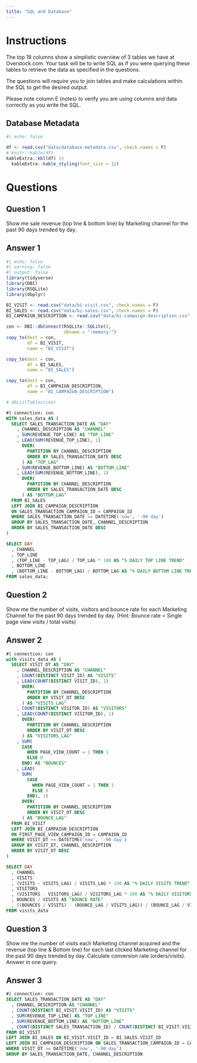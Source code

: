 ```yaml
---
title: "SQL and Database"
---
```


# Instructions

The top 18 columns show a simplistic overview of 3 tables we have at Overstock.com. Your task will be to write SQL as if you were querying these tables to retrieve the data as specified in the questions.

The questions will require you to join tables and make calculations within the SQL to get the desired output.

Please note column E (notes) to verify you are using columns and data correctly as you write the SQL.

## Database Metadata

```r
#| echo: false

df <- read.csv("data/database-metadata.csv", check.names = F)
# knitr::kable(df)
kableExtra::kbl(df) |>
  kableExtra::kable_styling(font_size = 12)
```

# Questions

## Question 1

Show me sale revenue (top line & bottom line) by Marketing channel for the past 90 days trended by day.

## Answer 1

```r
#| echo: false
#| warning: false
#| output: false
library(tidyverse)
library(DBI)
library(RSQLite)
library(dbplyr)

BI_VISIT <- read.csv("data/bi-visit.csv", check.names = F)
BI_SALES <- read.csv("data/bi-sales.csv", check.names = F)
BI_CAMPAIGN_DESCRIPTION <- read.csv("data/bi-campaign-description.csv", check.names = F)

con <- DBI::dbConnect(RSQLite::SQLite(), 
                      dbname = ":memory:")
copy_to(dest = con, 
        df = BI_VISIT, 
        name = "BI_VISIT")

copy_to(dest = con, 
        df = BI_SALES, 
        name = "BI_SALES")

copy_to(dest = con, 
        df = BI_CAMPAIGN_DESCRIPTION, 
        name = "BI_CAMPAIGN_DESCRIPTION")

# dbListTables(con)
```

```sql
#| connection: con
WITH sales_data AS (
  SELECT SALES_TRANSACTION_DATE AS "DAY"
    , CHANNEL_DESCRIPTION AS "CHANNEL"
    , SUM(REVENUE_TOP_LINE) AS "TOP_LINE"
    , LEAD(SUM(REVENUE_TOP_LINE), 1) 
      OVER(
        PARTITION BY CHANNEL_DESCRIPTION 
        ORDER BY SALES_TRANSACTION_DATE DESC
      ) AS "TOP_LAG"
    , SUM(REVENUE_BOTTOM_LINE) AS "BOTTOM_LINE"
    , LEAD(SUM(REVENUE_BOTTOM_LINE), 1) 
      OVER(
        PARTITION BY CHANNEL_DESCRIPTION 
        ORDER BY SALES_TRANSACTION_DATE DESC
      ) AS "BOTTOM_LAG"
  FROM BI_SALES
  LEFT JOIN BI_CAMPAIGN_DESCRIPTION
  ON SALES_TRANSACTION_CAMPAIGN_ID = CAMPAIGN_ID
  WHERE SALES_TRANSACTION_DATE >= DATETIME('now', '-90 day')
  GROUP BY SALES_TRANSACTION_DATE, CHANNEL_DESCRIPTION
  ORDER BY SALES_TRANSACTION_DATE DESC
)

SELECT DAY
  , CHANNEL
  , TOP_LINE
  , (TOP_LINE - TOP_LAG) / TOP_LAG * 100 AS "% DAILY TOP LINE TREND"
  , BOTTOM_LINE
  , (BOTTOM_LINE - BOTTOM_LAG) / BOTTOM_LAG AS "% DAILY BOTTOM LINE TREND"
FROM sales_data;
```

## Question 2

Show me the number of visits, visitors and bounce rate for each Marketing Channel for the past 90 days trended by day. (Hint: Bounce rate = Single page view visits / total visits)

## Answer 2

```sql
#| connection: con
with visits_data AS (
  SELECT VISIT_DT AS "DAY"
    , CHANNEL_DESCRIPTION AS "CHANNEL"
    , COUNT(DISTINCT VISIT_ID) AS "VISITS"
    , LEAD(COUNT(DISTINCT VISIT_ID), 1) 
      OVER(
        PARTITION BY CHANNEL_DESCRIPTION 
        ORDER BY VISIT_DT DESC
      ) AS "VISITS_LAG"
    , COUNT(DISTINCT VISITOR_ID) AS "VISITORS"
    , LEAD(COUNT(DISTINCT VISITOR_ID), 1) 
      OVER(
        PARTITION BY CHANNEL_DESCRIPTION 
        ORDER BY VISIT_DT DESC
      ) AS "VISITORS_LAG"
    , SUM(
      CASE
        WHEN PAGE_VIEW_COUNT = 1 THEN 1
        ELSE 0
      END) AS "BOUNCES"
    , LEAD(
      SUM(
        CASE
          WHEN PAGE_VIEW_COUNT = 1 THEN 1
          ELSE 0
        END), 1) 
      OVER(
        PARTITION BY CHANNEL_DESCRIPTION
        ORDER BY VISIT_DT DESC
      ) AS "BOUNCE_LAG"
  FROM BI_VISIT
  LEFT JOIN BI_CAMPAIGN_DESCRIPTION
  ON FIRST_PAGE_VIEW_CAMPAIGN_ID = CAMPAIGN_ID
  WHERE VISIT_DT >= DATETIME('now', '-90 day')
  GROUP BY VISIT_DT, CHANNEL_DESCRIPTION
  ORDER BY VISIT_DT DESC
)

SELECT DAY
  , CHANNEL
  , VISITS
  , (VISITS - VISITS_LAG) / VISITS_LAG * 100 AS "% DAILY VISITS TREND"
  , VISITORS
  , (VISITORS - VISITORS_LAG) / VISITORS_LAG * 100 AS "% DAILY VISITORS TREND"
  , BOUNCES / VISITS AS "BOUNCE RATE"
  , ((BOUNCES / VISITS) - (BOUNCE_LAG / VISITS_LAG)) / (BOUNCE_LAG / VISITS_LAG) AS "% DAILY BOUNCE RATE TREND"
FROM visits_data
```

## Question 3

Show me the number of visits each Marketing channel acquired and the revenue (top line & Bottom line) for each last clicked Marketing channel for the past 90 days trended by day. Calculate conversion rate (orders/visits). Answer in one query.

## Answer 3

```sql
#| connection: con
SELECT SALES_TRANSACTION_DATE AS "DAY"
  , CHANNEL_DESCRIPTION AS "CHANNEL"
  , COUNT(DISTINCT BI_VISIT.VISIT_ID) AS "VISITS"
  , SUM(REVENUE_TOP_LINE) AS "TOP LINE"
  , SUM(REVENUE_BOTTOM_LINE) AS "BOTTOM_LINE"
  , COUNT(DISTINCT SALES_TRANSACTION_ID) / COUNT(DISTINCT BI_VISIT.VISIT_ID) AS "CONVERSION RATE"
FROM BI_VISIT
LEFT JOIN BI_SALES ON BI_VISIT.VISIT_ID = BI_SALES.VISIT_ID
LEFT JOIN BI_CAMPAIGN_DESCRIPTION ON SALES_TRANSACTION_CAMPAIGN_ID = CAMPAIGN_ID
WHERE VISIT_DT >= DATETIME('now', '-90 day')
GROUP BY SALES_TRANSACTION_DATE, CHANNEL_DESCRIPTION
```

